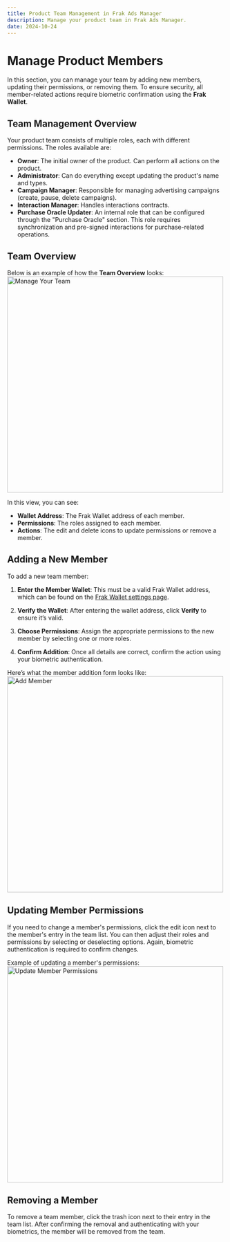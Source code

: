 ```yaml
---
title: Product Team Management in Frak Ads Manager
description: Manage your product team in Frak Ads Manager.
date: 2024-10-24
---
```


# Manage Product Members

In this section, you can manage your team by adding new members, updating their permissions, or removing them. To ensure security, all member-related actions require biometric confirmation using the **Frak Wallet**.

## Team Management Overview

Your product team consists of multiple roles, each with different permissions. The roles available are:

- **Owner**: The initial owner of the product. Can perform all actions on the product.
- **Administrator**: Can do everything except updating the product's name and types.
- **Campaign Manager**: Responsible for managing advertising campaigns (create, pause, delete campaigns).
- **Interaction Manager**: Handles interactions contracts.
- **Purchase Oracle Updater**: An internal role that can be configured through the "Purchase Oracle" section. This role requires synchronization and pre-signed interactions for purchase-related operations.


## Team Overview

Below is an example of how the **Team Overview** looks:
<img src="/img/business/product/config/product-members.png" alt="Manage Your Team" width="500"/>

In this view, you can see:
- **Wallet Address**: The Frak Wallet address of each member.
- **Permissions**: The roles assigned to each member.
- **Actions**: The edit and delete icons to update permissions or remove a member.

## Adding a New Member

To add a new team member:

1. **Enter the Member Wallet**: This must be a valid Frak Wallet address, which can be found on the [Frak Wallet settings page](https://wallet.frak.id/settings).

2. **Verify the Wallet**: After entering the wallet address, click **Verify** to ensure it’s valid.

3. **Choose Permissions**: Assign the appropriate permissions to the new member by selecting one or more roles.

4. **Confirm Addition**: Once all details are correct, confirm the action using your biometric authentication.

Here’s what the member addition form looks like:
<img src="/img/business/product/config/product-members-add.png" alt="Add Member" width="500"/>

## Updating Member Permissions

If you need to change a member's permissions, click the edit icon next to the member's entry in the team list. You can then adjust their roles and permissions by selecting or deselecting options. Again, biometric authentication is required to confirm changes.

Example of updating a member's permissions:
<img src="/img/business/product/config/product-members-update.png" alt="Update Member Permissions" width="500"/>

## Removing a Member

To remove a team member, click the trash icon next to their entry in the team list. After confirming the removal and authenticating with your biometrics, the member will be removed from the team.

